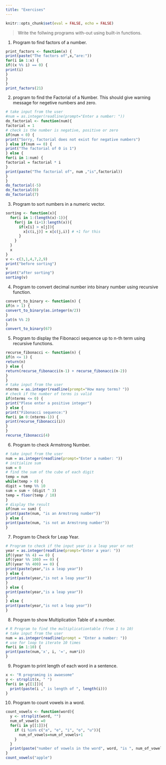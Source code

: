 ```yaml
---
title: "Exercises"
---
```


```r
knitr::opts_chunk$set(eval = FALSE, echo = FALSE)
```

> Write the follwing programs with-out using built-in functions.

1. Program to find factors of a number.
```r
print_factors <- function(x) {
print(paste("The factors of",x,"are:"))
for(i in 1:x) {
if((x %% i) == 0) {
print(i)
}
}
}
print_factors(21)
```

2. program to find the Factorial of a Number. This should give warning message for negetive numbers and zero.

```r
# take input from the user
#num = as.integer(readline(prompt="Enter a number: "))
do_factorial <- function(num){
factorial = 1
# check is the number is negative, positive or zero
if(num < 0) {
print("Sorry, factorial does not exist for negative numbers")
} else if(num == 0) {
print("The factorial of 0 is 1")
} else {
for(i in 1:num) {
factorial = factorial * i
}
print(paste("The factorial of", num ,"is",factorial))
}
}
do_factorial(-5)
do_factorial(0)
do_factorial(7)
```

3. Program to sort numbers in a numeric vector.

```r
sorting <- function(x){
  for(i in 1:(length(x)-1)){
    for(j in (i+1):length(x)){
      if(x[i] > x[j]){
        x[c(i,j)] = x[c(j,i)] # +1 for this
      }
    }
  }
  x
}
v <- c(3,1,4,7,2,9)
print("before sorting")
v
print("after sorting")
sorting(v)
```

4. Program to convert decimal number into binary number using recursive function.

```r
convert_to_binary <- function(n) {
if(n > 1) {
convert_to_binary(as.integer(n/2))
}
cat(n %% 2)
}
convert_to_binary(67)
```

5. Program to display the Fibonacci sequence up to n-th term using recursive functions.
```r
recurse_fibonacci <- function(n) {
if(n <= 1) {
return(n)
} else {
return(recurse_fibonacci(n-1) + recurse_fibonacci(n-2))
}
}
# take input from the user
nterms = as.integer(readline(prompt="How many terms? "))
# check if the number of terms is valid
if(nterms <= 0) {
print("Plese enter a positive integer")
} else {
print("Fibonacci sequence:")
for(i in 0:(nterms-1)) {
print(recurse_fibonacci(i))
}
}
recurse_fibonacci(4)
```

6. Program to check Armstrong Number.
```r
# take input from the user
num = as.integer(readline(prompt="Enter a number: "))
# initialize sum
sum = 0
# find the sum of the cube of each digit
temp = num
while(temp > 0) {
digit = temp %% 10
sum = sum + (digit ^ 3)
temp = floor(temp / 10)
}
# display the result
if(num == sum) {
print(paste(num, "is an Armstrong number"))
} else {
print(paste(num, "is not an Armstrong number"))
}
```

7. Program to Check for Leap Year.
```r
# Program to check if the input year is a leap year or not
year = as.integer(readline(prompt="Enter a year: "))
if((year %% 4) == 0) {
if((year %% 100) == 0) {
if((year %% 400) == 0) {
print(paste(year,"is a leap year"))
} else {
print(paste(year,"is not a leap year"))
}
} else {
print(paste(year,"is a leap year"))
}
} else {
print(paste(year,"is not a leap year"))
}
```

8. Program to show Multiplication Table of a number.
```r
# R Program to find the multiplicationtable (from 1 to 10)
# take input from the user
num = as.integer(readline(prompt = "Enter a number: "))
# use for loop to iterate 10 times
for(i in 1:10) {
print(paste(num,'x', i, '=', num*i))
}
```

9. Program to print length of each word in a sentence.
```r
x <- "R programing is awaesome"
y <- strsplit(x, " ")
for(i in y[[1]]){
  print(paste(i ," is length of ", length(i)))
}
```

10. Program to count vowels in a word.
```r
count_vowels <- function(word){
  y <- strsplit(word, "")
  num_of_vowels =0
  for(i in y[[1]]){
    if (i %in% c("a", "e", "i", "o", "u")){
      num_of_vowels=num_of_vowels+1
    }
  }
  print(paste("number of vowels in the word", word, "is ", num_of_vowels))
}
count_vowels("apple")
```